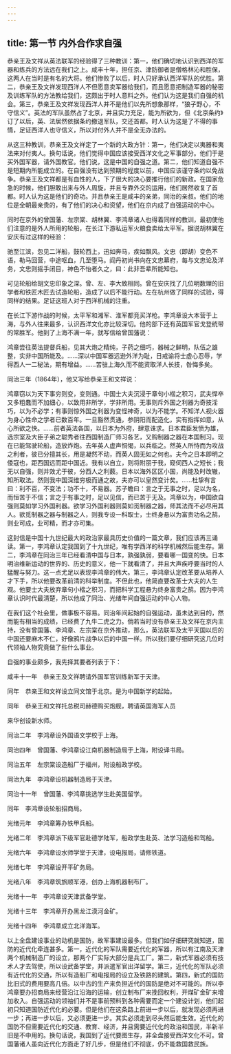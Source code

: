 ```yaml
---
---
---
```

title: 第一节 内外合作求自强
---




恭亲王及文祥从英法联军的经验得了三种教训：第一，他们确切地认识到西洋的军器和练兵的方法远在我们之上。咸丰十年，担任京、津防御者是僧格林沁和胜保，这两人在当时是有名的大将。他们惨败了以后，时人只好承认西洋军队的优胜。第二，恭亲王及文祥发现西洋人不但愿意卖军器给我们，而且愿意把制造军器的秘密及训练军队的方法教给我们，这颇出于时人意料之外。他们认为这是我们自强的机会。第三，恭亲王及文祥发现西洋人并不是他们以先所想象那样，“狼子野心，不守信义”。英法的军队虽然占了北京，并且实力充足，能为所欲为，但《北京条约》订了以后，英、法居然依据条约撤退军队，交还首都。时人认为这是了不得的事情，足证西洋人也守信义，所以对付外人并不是全无办法的。

从这三种教训，恭亲王及文祥定了一个新的大政方针：第一，他们决定以夷器和夷法来对付夷人。换句话说，他们觉得中国应该接受西洋文化之军事部分。他们于是买外国军器，请外国教官。他们说，这是中国的自强之道。第二，他们知道自强不是短期内所能成立的。在自强没有达到预期的程度以前，中国应该谨守条约以免战争。恭亲王及文祥都是有血性的人，下了很大的决心要推行他们的新政。在国家危急的时候，他们胆敢出来与外人周旋，并且专靠外交的运用，他们居然收复了首都。时人认为这是他们的奇功。并且恭亲王是咸丰的亲弟，同治的亲叔。他们的地位是全朝最亲贵的，有了他们的决心和资望，他们在京内成了自强运动的中心。

同时在京外的曾国藩、左宗棠、胡林翼、李鸿章诸人也得着同样的教训，最初使他们注意的是外人所用的轮船，在长江下游私运军火粮食卖给太平军。据说胡林翼在安庆有过这样的经验：

驰至江滨，忽见二洋船，鼓轮西上，迅如奔马，疾如飘风。文忠（即胡）变色不语，勒马回营，中途呕血，几至堕马。阎丹初尚书向在文忠幕府，每与文忠论及洋务，文忠则摇手闭目，神色不怡者久之，曰：此非吾辈所能知也。

可见轮船给胡文忠印象之深。曾、左、李大致相同。曾在安庆找了几位明数理的旧学者和铁匠木匠去试造轮船，造成了以后不能行动。左在杭州做了同样的试验，得同样的结果。足证这班人对于西洋机械的注重。

在长江下游作战的时候，太平军和湘军、淮军都竞买洋枪。李鸿章设大本营于上海，与外人往来最多，认识西洋文化亦比较深切。他的部下还有英国军官戈登统带的常胜军。他到了上海不满一年，就写信给曾国藩说：

鸿章尝往英法提督兵船，见其大炮之精纯，子药之细巧，器械之鲜明，队伍之雄整，实非中国所能及。……深以中国军器远逊外洋为耻，日戒谕将士虚心忍辱，学得西人一二秘法，期有增益。……苦驻上海久而不能资取洋人长技，咎悔多矣。

同治三年（1864年），他又写给恭亲王和文祥说：

鸿章窃以为天下事穷则变，变则通。中国士大夫沉浸于章句小楷之积习，武夫悍卒又多粗蠢而不加细心，以致用非所学，学非所用。无事则斥外国之利器为奇技淫巧，以为不必学；有事则惊外国之利器为变怪神奇，以为不能学。不知洋人视火器为身心性命之学者已数百年。一旦豁然贯通，参阴阳而配造化，实有指挥如意，从心所欲之快。……前者英法各国，以日本为外府，肆意诛求。日本君臣发愤为雄，选宗室及大臣子弟之聪秀者往西国制造厂师习各艺，又购制器之器在本国制习。现在已能驾驶轮船，造放炸炮。去年英人虚声恫愒，以兵临之。然英人所恃而为攻战之利者，彼已分擅其长，用是凝然不动，而英人固无如之何也。夫今之日本即明之倭寇也，距西国远而距中国近。我有以自立，则将附丽于我，窥伺西人之短长；我无以自强，则并效尤于彼，分西人之利薮。日本以海外区区小国，尚能及时改辙，知所取法。然则我中国深维穷极而通之故，夫亦可以皇然变计矣。……杜挚有言曰：利不百，不变法；功不十，不易器。苏子瞻曰：言之于无事之时，足以为名，而恒苦于不信；言之于有事之时，足以见信，而已苦于无及。鸿章以为，中国欲自强则莫如学习外国利器。欲学习外国利器则莫如觅制器之器，师其法而不必尽用其人。欲觅制器之器与制器之人，则我专设一科取士，士终身悬以为富贵功名之鹄，则业可成，业可精，而才亦可集。

这封信是中国十九世纪最大的政治家最具历史价值的一篇文章，我们应该再三诵读。第一，李鸿章认定我国到了十九世纪，唯有学西洋的科学机械然后能生存。第二，李鸿章在同治三年已经看清中国与日本，孰强孰弱，要看哪一国变的快。日本明治维新运动的世界的、历史的意义，他一下就看清了，并且大声疾呼要当时的人猛醒与努力。这一点尤足以表现李鸿章的伟大。第三，李鸿章认定改革要从培养人才下手，所以他要改革前清的科举制度。不但此也，他简直要改革士大夫的人生观。他要士大夫放弃章句小楷之积习，而把科学工程悬为终身富贵之鹄。因为李鸿章认识时代最清楚，所以他成了同治、光绪年间自强运动的中心人物。

在我们这个社会里，做事极不容易。同治年间起始的自强运动，虽未达到目的，然而能有相当的成绩，已经费了九牛二虎之力。倘若当时没有恭亲王及文祥在京内主持，没有曾国藩、李鸿章、左宗棠在京外推动，那么，英法联军及太平天国以后的中国还要麻木不仁，好像鸦片战争以后的中国一样。所以我们要仔细研究这几位时代领袖人物究竟做了些什么事业。

自强的事业颇多，我先择其要者列表于下：

咸丰十一年　恭亲王及文祥聘请外国军官训练新军于天津。

同年　恭亲王和文祥设立同文馆于北京。是为中国新学的起始。

同年　恭亲王和文祥托总税司赫德购买炮舰，聘请英国海军人员

来华创设新水师。

同治二年　李鸿章设外国语文学校于上海。

同治四年　曾国藩、李鸿章设江南机器制造局于上海，附设译书局。

同治五年　左宗棠设造船厂于福州，附设船政学校。

同治九年　李鸿章设机器制造局于天津。

同治十一年　曾国藩、李鸿章挑选学生赴美国留学。

同年　李鸿章设轮船招商局。

光绪元年　李鸿章筹办铁甲兵船。

光绪二年　李鸿章派下级军官赴德学陆军，船政学生赴英、法学习造船和驾船。

光绪六年　李鸿章设水师学堂于天津，设电报局，请修铁道。

光绪七年　李鸿章设开平矿务局。

光绪八年　李鸿章筑旅顺军港，创办上海机器制布厂。

光绪十一年　李鸿章设天津武备学堂。

光绪十三年　李鸿章开办黑龙江漠河金矿。

光绪十四年　李鸿章成立北洋海军。

以上全盘建设事业的动机是国防，故军事建设最多。但我们如仔细研究就知道，国防的近代化牵连甚多。第一，近代化的军队需要近代化的军器，所以有江南及天津两个机械制造厂的设立，那两个厂实际大部分是兵工厂。第二，新式军器必须有技术人才去驾使，所以设武备学堂，并派遣军官出洋留学。第三，近代化的军队必须有近代化的交通，所以有造船厂和电报局的设立及铁路的建筑。第四，新式的国防比旧式的费用要高几倍。以中古的生产来负担近代的国防是绝对不可能的。所以李鸿章要办招商局来经营沿江沿海的运输，创立制布厂来挽回权利，开煤矿金矿来增加收入。自强运动的领袖们并不是事前预料到各种需要而定一个建设计划，他们起初只知道国防近代化的必要。但是他们在这条路上前进一步以后，就发现必须再进一步；再进一步以后，又必须更进一步。其实必须走到尽头然后能生效。近代化的国防不但需要近代化的交通、教育、经济，并且需要近代化的政治和国民，半新半旧是不中用的。换句话说，我国到了近代要图生存，非全盘接受西洋文化不可。曾国藩诸人虽向近代化方面走了好几步，但是他们不彻底，仍不能救国救民族。